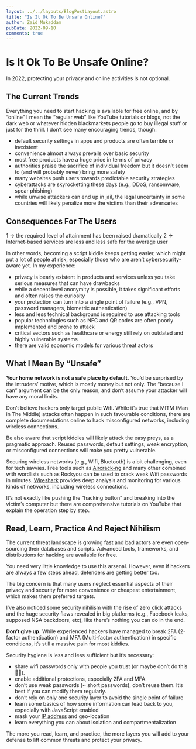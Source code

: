 ```yaml
---
layout: ../../layouts/BlogPostLayout.astro
title: "Is It Ok To Be Unsafe Online?"
author: Zaid Mukaddam
pubDate: 2022-09-10
comments: true
---
```


# Is It Ok To Be Unsafe Online?

In 2022, protecting your privacy and online activities is not optional.

## The Current Trends

Everything you need to start hacking is available for free online, and by “online” I mean the “regular web” like YouTube tutorials or blogs, not the dark web or whatever hidden blackmarkets people go to buy illegal stuff or just for the thrill. I don’t see many encouraging trends, though:

- default security settings in apps and products are often terrible or inexistent
- convenience almost always prevails over basic security
- most free products have a huge price in terms of privacy
- authorities praise the sacrifice of individual freedom but it doesn’t seem to (and will probably never) bring more safety
- many websites push users towards predictable security strategies
- cyberattacks are skyrocketting these days (e.g., DDoS, ransomware, spear phishing)
- while unwise attackers can end up in jail, the legal uncertainty in some countries will likely penalize more the victims than their adversaries

## Consequences For The Users

1 -> the required level of attainment has been raised dramatically
2 -> Internet-based services are less and less safe for the average user

In other words, becoming a script kiddie keeps getting easier, which might put a lot of people at risk, especially those who are aren’t cybersecurity-aware yet. In my experience:

- privacy is bearly existent in products and services unless you take serious measures that can have drawbacks
- while a decent level anonymity is possible, it takes significant efforts and often raises the curiosity
- your protection can turn into a single point of failure (e.g., VPN, password managers, biometric authentication)
- less and less technical background is required to use attacking tools
- popular technologies such as NFC and QR codes are often poorly implemented and prone to attack
- critical sectors such as healthcare or energy still rely on outdated and highly vulnerable systems
- there are valid economic models for various threat actors

## What I Mean By “Unsafe”

**Your home network is not a safe place by default.** You’d be surprised by the intruders’ motive, which is mostly money but not only. The “because I can” argument can be the only reason, and don’t assume your attacker will have any moral limits.

Don’t believe hackers only target public Wifi. While it’s true that MITM (Man in The Middle) attacks often happen in such favourable conditions, there are complete documentations online to hack misconfigured networks, including wireless connections.

Be also aware that script kiddies will likely attack the easy preys, as a pragmatic approach. Reused passwords, default settings, weak encryption, or misconfigured connections will make you pretty vulnerable.

Securing wireless networks (e.g., Wifi, Bluetooth) is a bit challenging, even for tech savvies. Free tools such as [Aircrack-ng](https://www.aircrack-ng.org/) and many other combined with wordlists such as Rockyou can be used to crack weak Wifi passwords in minutes. [Wireshark](https://www.wireshark.org/) provides deep analysis and monitoring for various kinds of networks, including wireless connections.

It’s not exactly like pushing the “hacking button” and breaking into the victim’s computer but there are comprehensive tutorials on YouTube that explain the operation step by step.

## Read, Learn, Practice And Reject Nihilism

The current threat landscape is growing fast and bad actors are even open-sourcing their databases and scripts. Advanced tools, frameworks, and distributions for hacking are available for free.

You need very little knowledge to use this arsenal. However, even if hackers are always a few steps ahead, defenders are getting better too.

The big concern is that many users neglect essential aspects of their privacy and security for more convenience or cheapest entertainment, which makes them preferred targets.

I’ve also noticed some security nihilism with the rise of zero click attacks and the huge security flaws revealed in big platforms (e.g., Facebook leaks, supposed NSA backdoors, etc), like there’s nothing you can do in the end.

**Don’t give up.** While experienced hackers have managed to break 2FA (2-factor authentication) and MFA (Multi-factor authentication) in specific conditions, it’s still a massive pain for most kiddies.

Security hygiene is less and less sufficient but it’s necessary:

- share wifi passwords only with people you trust (or maybe don’t do this 🙅🏻).
- enable additional protections, especially 2FA and MFA.
- don’t use weak passwords (~ short passwords), don’t reuse them. It’s best if you can modify them regularly.
- don’t rely on only one security layer to avoid the single point of failure
- learn some basics of how some information can lead back to you, especially with JavaScript enabled
- mask your [IP address](https://resolve.rs/) and geo-location
- learn everything you can about isolation and compartmentalization

The more you read, learn, and practice, the more layers you will add to your defense to lift common threats and protect your privacy.
